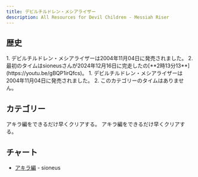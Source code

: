 ```yaml
---
title: デビルチルドレン・メシアライザー
description: All Resources for Devil Children - Messiah Riser
---
```



<DocsHero 
    content="デビルチルドレン・メシアライザーはデビルチルドレンシリーズの外伝作品です。この作品は光・闇の書と炎・氷の書のストーリの間に行います。バトルシステムはリアルタイムシミュレーションになりました。"
    srcUrl={messiaCover}
    alt="Devil Children: Messia Riser Box Cover"
/>

<LinkCard title="ランキング" href="https://www.speedrun.com/ja-JP/dcmessia" description="投稿されたRTA動画を観るようにSpeedrun.comへ"/>

## 歴史

<Tabs>
<TabItem label="アキラ編">
<Steps>
1. デビルチルドレン・メシアライザーは2004年11月04日に発売されました。
2. 最初のタイムはsioneusさんが2024年12月16日に完走したの[**2時13分13**](https://youtu.be/gBQP1irQfcs)。
</Steps>
</TabItem>

<TabItem label="アキラ編">
1. デビルチルドレン・メシアライザーは2004年11月04日に発売されました。
2. このカテゴリーのタイムはありません。
</TabItem>
</Tabs>

## カテゴリー
<CardGrid>
    <Card title="アキラ編">アキラ編をできるだけ早くクリアする。</Card>
    <Card title="アキラ編">アキラ編をできるだけ早くクリアする。</Card>
</CardGrid>

## チャート 

- [アキラ編](https://sioneus.me/notes/messiah) - sioneus